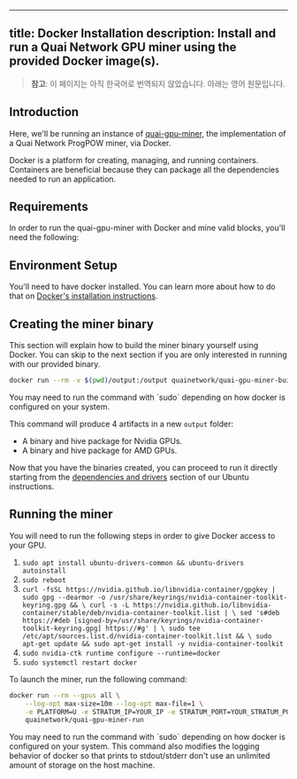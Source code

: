 <!-- AUTO-GENERATED-CONTENT:START (ENGLISH-COPY) -->
---
title: Docker Installation
description: Install and run a Quai Network GPU miner using the provided Docker image(s).
---

> **참고**: 이 페이지는 아직 한국어로 번역되지 않았습니다. 아래는 영어 원문입니다.

## Introduction

Here, we'll be running an instance of [quai-gpu-miner](https://github.com/dominant-strategies/quai-gpu-miner), the implementation of a Quai Network ProgPOW miner, via Docker.

Docker is a platform for creating, managing, and running containers. Containers are beneficial because they can package all the dependencies needed to run an application.

## Requirements

In order to run the quai-gpu-miner with Docker and mine valid blocks, you'll need the following:

<CardGroup cols={3}>
	<Card
		title='Synced go-quai node'
		href='/guides/client/node'
		icon='computer'
	/>
	<Card
		title='Configured Stratum proxy'
		href='/guides/client/stratum'
		icon='router'
	/>
	<Card
		title='NVIDIA or AMD GPU'
		icon='microchip'
	/>
	<Card
		title='4GB+ of RAM'
		icon='usb-drive'
	/>
</CardGroup>

## Environment Setup

You'll need to have docker installed. You can learn more about how to do that on [Docker's installation instructions](https://docs.docker.com/engine/install/).

## Creating the miner binary

This section will explain how to build the miner binary yourself using Docker. You can skip to the next section if you are only interested in running with our provided binary.

```bash
docker run --rm -v $(pwd)/output:/output quainetwork/quai-gpu-miner-build
```

<Note>
    You may need to run the command with `sudo` depending on how docker is configured on your system.
</Note>

This command will produce 4 artifacts in a new `output` folder:
- A binary and hive package for Nvidia GPUs.
- A binary and hive package for AMD GPUs.

Now that you have the binaries created, you can proceed to run it directly starting from the [dependencies and drivers](https://docs.qu.ai/guides/miner/ubuntu#dependencies-and-drivers) section of our Ubuntu instructions.

## Running the miner

You will need to run the following steps in order to give Docker access to your GPU.

1. `sudo apt install ubuntu-drivers-common && ubuntu-drivers autoinstall`
2. `sudo reboot`
3. `curl -fsSL https://nvidia.github.io/libnvidia-container/gpgkey | sudo gpg --dearmor -o /usr/share/keyrings/nvidia-container-toolkit-keyring.gpg && \
    curl -s -L https://nvidia.github.io/libnvidia-container/stable/deb/nvidia-container-toolkit.list | \
    sed 's#deb https://#deb [signed-by=/usr/share/keyrings/nvidia-container-toolkit-keyring.gpg] https://#g' | \
    sudo tee /etc/apt/sources.list.d/nvidia-container-toolkit.list && \
    sudo apt-get update && sudo apt-get install -y nvidia-container-toolkit`
4. `sudo nvidia-ctk runtime configure --runtime=docker`
5. `sudo systemctl restart docker`

To launch the miner, run the following command:
```bash
docker run --rm --gpus all \
    --log-opt max-size=10m --log-opt max-file=1 \
    -e PLATFORM=U -e STRATUM_IP=YOUR_IP -e STRATUM_PORT=YOUR_STRATUM_PORT \
    quainetwork/quai-gpu-miner-run
```

<Note>
    You may need to run the command with `sudo` depending on how docker is configured on your system.
</Note>

<Note> 
    This command also modifies the logging behavior of docker so that prints to stdout/stderr don't use an unlimited amount of storage on the host machine.
</Note>
